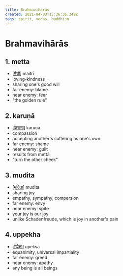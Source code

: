 ```yaml
---
title: Brahmavihārās
created: 2021-04-03T15:36:36.349Z
tags: spirit, vedas, buddhism
---
```


# Brahmavihārās

## 1. metta

- [[मैत्री]] maitrī
- loving-kindness
- sharing one's good will
- far enemy: blame
- near enemy: fear
- "the golden rule"

## 2. karuṇā

- [[करुणा]] karuṇā
- compassion
- accepting another's suffering as one's own
- far enemy: shame
- near enemy: guilt
- results from mettā
- "turn the other cheek"

## 3. mudita

- [[मुदिता]] mudita
- sharing joy
- empathy, sympathy, compersion
- far enemy: envy
- near enemy: spite
- your joy is our joy
- unlike Schadenfreude, which is joy in another's pain

## 4. uppekha

- [[उपेक्षा]] upekṣā
- equanimity, universal impartiality
- far enemy: greed
- near enemy: apathy
- any being is all beings

[//begin]: # "Autogenerated link references for markdown compatibility"
[मैत्री]: मैत्री "मैत्री"
[करुणा]: ../attend/करुणा "करुणा"
[मुदिता]: ../attend/मुदिता "मुदिता"
[उपेक्षा]: ../attend/उपेक्षा "उपेक्षा"
[//end]: # "Autogenerated link references"